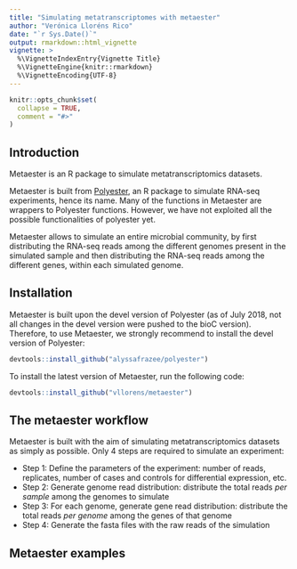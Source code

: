 ```yaml
---
title: "Simulating metatranscriptomes with metaester"
author: "Verónica Lloréns Rico"
date: "`r Sys.Date()`"
output: rmarkdown::html_vignette
vignette: >
  %\VignetteIndexEntry{Vignette Title}
  %\VignetteEngine{knitr::rmarkdown}
  %\VignetteEncoding{UTF-8}
---
```


```r
knitr::opts_chunk$set(
  collapse = TRUE,
  comment = "#>"
)
```

## Introduction

Metaester is an R package to simulate metatranscriptomics datasets. 

Metaester is built from [Polyester](https://github.com/alyssafrazee/polyester), an R package to simulate RNA-seq experiments, hence its name. Many of the functions in Metaester are wrappers to Polyester functions. However, we have not exploited all the possible functionalities of polyester yet. 

Metaester allows to simulate an entire microbial community, by first distributing the RNA-seq reads among the different genomes present in the simulated sample and then distributing the RNA-seq reads among the different genes, within each simulated genome.


## Installation

Metaester is built upon the devel version of Polyester (as of July 2018, not all changes in the devel version were pushed to the bioC version). Therefore, to use Metaester, we strongly recommend to install the devel version of Polyester:
```r
devtools::install_github("alyssafrazee/polyester")
```

To install the latest version of Metaester, run the following code:
```r
devtools::install_github("vllorens/metaester")
```


## The metaester workflow

Metaester is built with the aim of simulating metatranscriptomics datasets as simply as possible. Only 4 steps are required to simulate an experiment:

- Step 1: Define the parameters of the experiment: number of reads, replicates, number of cases and controls for differential expression, etc.
- Step 2: Generate genome read distribution: distribute the total reads *per sample* among the genomes to simulate
- Step 3: For each genome, generate gene read distribution: distribute the total reads *per genome* among the genes of that genome
- Step 4: Generate the fasta files with the raw reads of the simulation


## Metaester examples


